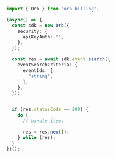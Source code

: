 ```typescript Search.ts
import { Orb } from "orb-billing";

(async() => {
  const sdk = new Orb({
    security: {
      apiKeyAuth: "",
    },
  });

  const res = await sdk.event.search({
    eventSearchCriteria: {
      eventIds: [
        "string",
      ],
    },
  });


  if (res.statusCode == 200) {
    do {
      // handle items

      res = res.next();
    } while (res);
  }
})();
```

